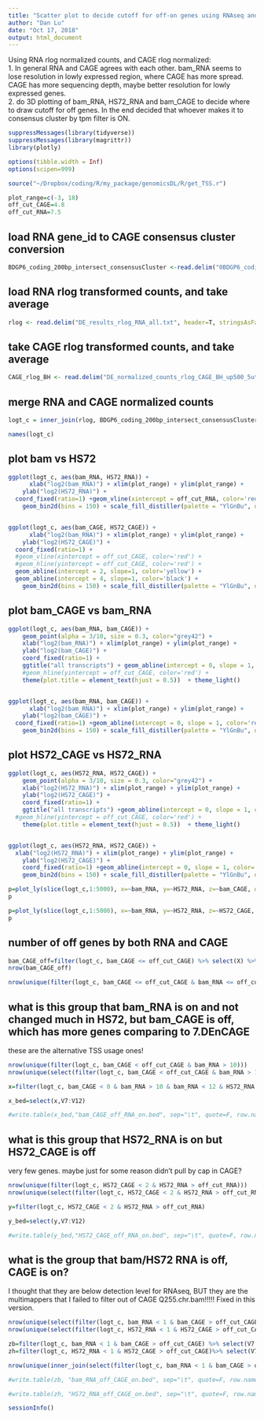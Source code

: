 ```yaml
---
title: "Scatter plot to decide cutoff for off-on genes using RNAseq and CAGE"
author: "Dan Lu"
date: "Oct 17, 2018"
output: html_document
---
```


Using RNA rlog normalized counts, and CAGE rlog normalized:
<br>
1. In general RNA and CAGE agrees with each other. bam_RNA seems to lose resolution in lowly expressed region, where CAGE has more spread. CAGE has more sequencing depth, maybe better resolution for lowly expressed genes. 
<br>
2. do 3D plotting of bam_RNA, HS72_RNA and bam_CAGE to decide where to draw cutoff for off genes. In the end decided that whoever makes it to consensus cluster by tpm filter is ON. 


```r
suppressMessages(library(tidyverse))
suppressMessages(library(magrittr))
library(plotly)

options(tibble.width = Inf)
options(scipen=999)

source("~/Dropbox/coding/R/my_package/genomicsDL/R/get_TSS.r")
```


```r
plot_range=c(-3, 18) 
off_cut_CAGE=4.8
off_cut_RNA=7.5
```



## load RNA gene_id to CAGE consensus cluster conversion
```r
BDGP6_coding_200bp_intersect_consensusCluster <-read.delim("0BDGP6_coding_TSS200bp_intersect_consensusCluster.txt", header=FALSE, stringsAsFactors=FALSE) 

```

## load RNA rlog transformed counts, and take average 
```r
rlog <- read.delim("DE_results_rlog_RNA_all.txt", header=T, stringsAsFactors=FALSE) %>% mutate(bam_RNA=(SHS.1.1.HS0hr+SHS.2.1.HS0hr)/2, HS48_RNA=(SHS.1.2.HS48hr+SHS.2.2.HS48hr)/2, HS72_RNA=(SHS.1.3.HS72hr+SHS.2.3.HS72hr)/2, Sa_RNA=(SHS.1.8.Sa+SHS.2.8.Sa)/2, Aly_RNA=(SHS.1.9.Aly+SHS.2.9.Aly)/2 )
```


## take CAGE rlog transformed counts, and take average 
```r
CAGE_rlog_BH <- read.delim("DE_normalized_counts_rlog_CAGE_BH_up500_5utr_CDS.txt", stringsAsFactors=FALSE) %>%  mutate(bam_CAGE = (B1 + B2) / 2, HS72_CAGE = (H1 + H2) / 2 ) %>% select(X,bam_CAGE, HS72_CAGE)
```

## merge RNA and CAGE normalized counts
```r
logt_c = inner_join(rlog, BDGP6_coding_200bp_intersect_consensusCluster, by=c("X"="V4")) %>% inner_join(CAGE_rlog_BH, by=c("V10"="X"))

names(logt_c)
```



## plot bam vs HS72
```r
ggplot(logt_c, aes(bam_RNA, HS72_RNA)) +
      xlab("log2(bam_RNA)") + xlim(plot_range) + ylim(plot_range) +
    ylab("log2(HS72_RNA)") +
  coord_fixed(ratio=1) +geom_vline(xintercept = off_cut_RNA, color='red') +
    geom_bin2d(bins = 150) + scale_fill_distiller(palette = "YlGnBu", direction = -1)


ggplot(logt_c, aes(bam_CAGE, HS72_CAGE)) +
      xlab("log2(bam_RNA)") + xlim(plot_range) + ylim(plot_range) +
    ylab("log2(HS72_CAGE)") +
  coord_fixed(ratio=1) +
  #geom_vline(xintercept = off_cut_CAGE, color='red') +
  #geom_hline(yintercept = off_cut_CAGE, color='red') + 
  geom_abline(intercept = 2, slope=1, color='yellow') +
  geom_abline(intercept = 4, slope=1, color='black') +
    geom_bin2d(bins = 150) + scale_fill_distiller(palette = "YlGnBu", direction = -1)
```


## plot bam_CAGE vs bam_RNA
```r
ggplot(logt_c, aes(bam_RNA, bam_CAGE)) +
    geom_point(alpha = 3/10, size = 0.3, color="grey42") +
    xlab("log2(bam_RNA)") + xlim(plot_range) + ylim(plot_range) +
    ylab("log2(bam_CAGE)") +
    coord_fixed(ratio=1) +
    ggtitle("all transcripts") + geom_abline(intercept = 0, slope = 1, color='red') +
    #geom_hline(yintercept = off_cut_CAGE, color='red') +
    theme(plot.title = element_text(hjust = 0.5))  + theme_light()


ggplot(logt_c, aes(bam_RNA, bam_CAGE)) +
      xlab("log2(bam_RNA)") + xlim(plot_range) + ylim(plot_range) +
    ylab("log2(bam_CAGE)") +
  coord_fixed(ratio=1) +geom_abline(intercept = 0, slope = 1, color='red') +
    geom_bin2d(bins = 150) + scale_fill_distiller(palette = "YlGnBu", direction = -1)
```


## plot HS72_CAGE vs HS72_RNA
```r
ggplot(logt_c, aes(HS72_RNA, HS72_CAGE)) +
    geom_point(alpha = 3/10, size = 0.3, color="grey42") +
    xlab("log2(HS72_RNA)") + xlim(plot_range) + ylim(plot_range) +
    ylab("log2(HS72_CAGE)") +
    coord_fixed(ratio=1) +
    ggtitle("all transcripts") +geom_abline(intercept = 0, slope = 1, color='red') +   
  #geom_hline(yintercept = off_cut_CAGE, color='red') +
    theme(plot.title = element_text(hjust = 0.5))  + theme_light()


ggplot(logt_c, aes(HS72_RNA, HS72_CAGE)) +
  xlab("log2(HS72_RNA)") + xlim(plot_range) + ylim(plot_range) +
    ylab("log2(HS72_CAGE)") +
    coord_fixed(ratio=1) +geom_abline(intercept = 0, slope = 1, color='red') +
    geom_bin2d(bins = 150) + scale_fill_distiller(palette = "YlGnBu", direction = -1)
```






```r
p=plot_ly(slice(logt_c,1:5000), x=~bam_RNA, y=~HS72_RNA, z=~bam_CAGE, opacity=0.5, marker=list(size=2), mode="markers", type="scatter3d") #%>% add_trace(x=c(-4,4), y=c(-4,4), z=c(-4,4), mode="lines")
p
```


```r
p=plot_ly(slice(logt_c,1:5000), x=~bam_RNA, y=~HS72_RNA, z=~HS72_CAGE, opacity=0.5, marker=list(size=2), mode="markers", type="scatter3d") #%>% add_trace(x=c(-4,4), y=c(-4,4), z=c(-4,4), mode="lines")
p
```


## number of off genes by both RNA and CAGE
```r
bam_CAGE_off=filter(logt_c, bam_CAGE <= off_cut_CAGE) %>% select(X) %>% unique()
nrow(bam_CAGE_off)

nrow(unique(filter(logt_c, bam_CAGE <= off_cut_CAGE & bam_RNA <= off_cut_RNA)))
```



## what is this group that bam_RNA is on and not changed much in HS72, but bam_CAGE is off, which has more genes comparing to 7.DEnCAGE
these are the alternative TSS usage ones!
```r
nrow(unique(filter(logt_c, bam_CAGE < off_cut_CAGE & bam_RNA > 10)))
nrow(unique(select(filter(logt_c, bam_CAGE < off_cut_CAGE & bam_RNA > 10),X)))

x=filter(logt_c, bam_CAGE < 0 & bam_RNA > 10 & bam_RNA < 12 & HS72_RNA >10 & HS72_RNA < 12) 

x_bed=select(x,V7:V12)

#write.table(x_bed,"bam_CAGE_off_RNA_on.bed", sep="\t", quote=F, row.names = F, col.names = F)
```


## what is this group that HS72_RNA is on but HS72_CAGE is off
very few genes. maybe just for some reason didn't pull by cap in CAGE?
```r
nrow(unique(filter(logt_c, HS72_CAGE < 2 & HS72_RNA > off_cut_RNA)))
nrow(unique(select(filter(logt_c, HS72_CAGE < 2 & HS72_RNA > off_cut_RNA),X)))

y=filter(logt_c, HS72_CAGE < 2 & HS72_RNA > off_cut_RNA) 

y_bed=select(y,V7:V12)

#write.table(y_bed,"HS72_CAGE_off_RNA_on.bed", sep="\t", quote=F, row.names = F, col.names = F)
```


## what is the group that bam/HS72 RNA is off, CAGE is on?
I thought that they are below detection level for RNAseq, BUT they are the multimappers that I failed to filter out of CAGE Q255.chr.bam!!!!! Fixed in this version. 
```r
nrow(unique(select(filter(logt_c, bam_RNA < 1 & bam_CAGE > off_cut_CAGE),X)))
nrow(unique(select(filter(logt_c, HS72_RNA < 1 & HS72_CAGE > off_cut_CAGE),X)))

zb=filter(logt_c, bam_RNA < 1 & bam_CAGE > off_cut_CAGE) %>% select(V7:V12)
zh=filter(logt_c, HS72_RNA < 1 & HS72_CAGE > off_cut_CAGE)%>% select(V7:V12)

nrow(unique(inner_join(select(filter(logt_c, bam_RNA < 1 & bam_CAGE > off_cut_CAGE),X), select(filter(logt_c, HS72_RNA < 1 & HS72_CAGE > off_cut_CAGE),X))))

#write.table(zb, "bam_RNA_off_CAGE_on.bed", sep="\t", quote=F, row.names = F, col.names = F)

#write.table(zh, "HS72_RNA_off_CAGE_on.bed", sep="\t", quote=F, row.names = F, col.names = F)

```



```r
sessionInfo()
```
